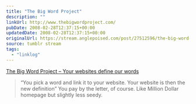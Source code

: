 ```yaml
---
title: "The Big Word Project"
description: ""
linkUrl: http://www.thebigwordproject.com/
pubDate: 2008-02-28T12:37:15+00:00
updatedDate: 2008-02-28T12:37:15+00:00
originalUrl: https://stream.anglepoised.com/post/27512596/the-big-word-project-your-websites-define-our
source: tumblr stream
tags:
  - "linklog"
---
```


[The Big Word Project &#8211; Your websites define our words][1]

> &ldquo;You pick a word and link it to your website. Your website is then the new definition&rdquo; You pay by the letter, of course. Like Million Dollar homepage but slightly less seedy.

[1]: http://www.thebigwordproject.com/
